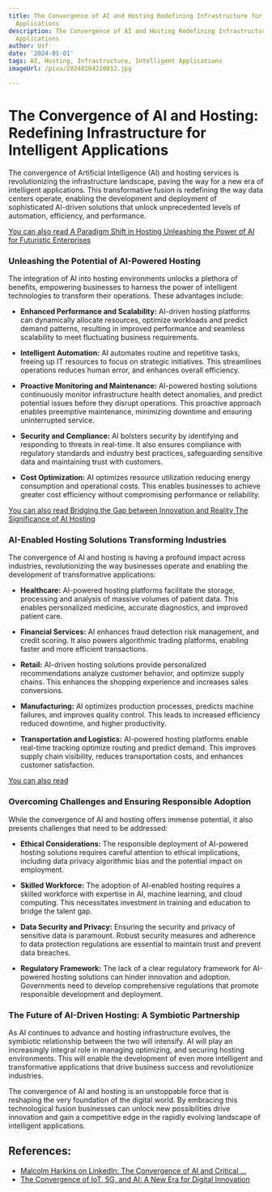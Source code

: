 ```yaml
---
title: The Convergence of AI and Hosting Redefining Infrastructure for Intelligent
  Applications
description: The Convergence of AI and Hosting Redefining Infrastructure for Intelligent
  Applications
author: Usf
date: '2024-01-01'
tags: AI, Hosting, Infrastructure, Intelligent Applications
imageUrl: /pixa/20240104220812.jpg

---
```

# The Convergence of AI and Hosting: Redefining Infrastructure for Intelligent Applications

The convergence  of Artificial Intelligence (AI) and hosting services is revolutionizing the infrastructure landscape, paving the way for a new era of intelligent applications. This  transformative fusion is redefining the way data centers operate, enabling the development and deployment of sophisticated AI-driven solutions that unlock unprecedented levels  of automation, efficiency, and performance.

[You can also read A Paradigm Shift  in Hosting Unleashing  the Power  of AI for Futuristic  Enterprises](A%20Paradigm%20Shift%20in%20Hosting%20Unleashing%20the%20Power%20of%20AI%20for%20Futuristic%20Enterprises)


### Unleashing the Potential of AI-Powered Hosting

The integration of AI into hosting environments unlocks a plethora  of benefits, empowering businesses to harness the power of intelligent technologies to transform their operations. These advantages include:

* **Enhanced  Performance and Scalability:** AI-driven hosting  platforms can dynamically allocate resources, optimize  workloads and predict demand patterns, resulting in improved  performance and seamless scalability to  meet fluctuating  business requirements.

*  **Intelligent Automation:** AI automates routine and repetitive tasks, freeing up IT resources to focus on  strategic  initiatives. This streamlines operations reduces human error, and enhances overall efficiency.

* **Proactive Monitoring and Maintenance:** AI-powered hosting solutions continuously monitor infrastructure health detect anomalies, and predict potential issues before  they disrupt operations. This proactive approach enables preemptive maintenance, minimizing downtime and ensuring uninterrupted service.

* **Security and Compliance:** AI bolsters security by  identifying and responding to threats in real-time. It also ensures compliance with regulatory standards  and industry best practices, safeguarding  sensitive data and maintaining  trust with customers.

* **Cost Optimization:** AI  optimizes resource utilization reducing energy consumption and  operational costs. This  enables businesses to achieve greater cost  efficiency without compromising performance or reliability.

[You can also read  Bridging the Gap between Innovation and Reality The Significance of AI Hosting](Bridging%20the%20Gap%20between%20Innovation%20and%20Reality%20The%20Significance%20of%20AI%20Hosting)


### AI-Enabled Hosting  Solutions Transforming Industries

The convergence of AI  and hosting is having a profound  impact  across industries, revolutionizing the way businesses operate  and enabling the development of transformative applications:

* **Healthcare:**  AI-powered hosting platforms facilitate the storage, processing and analysis of massive volumes of patient  data. This enables personalized medicine, accurate diagnostics,  and improved patient care.

* **Financial Services:**  AI enhances fraud detection risk management, and credit scoring. It also powers algorithmic trading platforms, enabling faster and more efficient transactions.

* **Retail:** AI-driven hosting solutions  provide personalized recommendations analyze customer behavior, and optimize supply chains.  This  enhances the shopping experience  and increases sales conversions.

*  **Manufacturing:** AI optimizes production processes, predicts machine failures,  and improves quality control. This leads to increased efficiency reduced downtime, and higher productivity.

* **Transportation  and Logistics:** AI-powered hosting platforms enable  real-time tracking optimize routing and predict demand.  This improves supply  chain  visibility, reduces transportation costs, and enhances  customer satisfaction.

[You can also read ]()


### Overcoming Challenges and Ensuring Responsible Adoption

While the convergence of AI and  hosting offers immense potential, it also presents challenges that need to be addressed:

* **Ethical Considerations:** The  responsible deployment of  AI-powered hosting solutions requires  careful attention to  ethical implications, including data privacy algorithmic bias and the potential impact on employment.

* **Skilled Workforce:** The adoption of AI-enabled hosting requires a skilled workforce with  expertise in AI, machine learning, and cloud computing. This necessitates  investment in training and education  to bridge the talent gap.

* **Data Security and Privacy:** Ensuring the security and privacy of sensitive data is paramount. Robust security measures and adherence to data protection regulations are essential to maintain trust and prevent data breaches.

* **Regulatory Framework:** The lack of a clear regulatory framework for AI-powered hosting solutions can hinder innovation  and adoption. Governments need to develop  comprehensive regulations that promote responsible development and deployment.

### The Future  of AI-Driven Hosting: A Symbiotic Partnership

As AI continues to advance and hosting infrastructure evolves, the  symbiotic relationship between the two will intensify. AI will play an increasingly integral role in  managing optimizing, and securing hosting environments. This will enable the development of even more intelligent and transformative applications that  drive business success and  revolutionize industries.

The convergence  of AI and hosting is an unstoppable force that is  reshaping the very foundation of the digital world. By  embracing this technological fusion businesses can unlock new possibilities drive innovation and gain a  competitive edge in the rapidly evolving landscape of intelligent applications.

## References:
- [Malcolm Harkins on LinkedIn: The Convergence of AI and Critical ...](https://www.linkedin.com/posts/malcolmharkins_the-convergence-of-ai-and-critical-infrastructure-activity-7132424965353574400-4FwU)
- [The Convergence of IoT, 5G, and AI: A New Era for Digital Innovation](https://www.linkedin.com/pulse/convergence-iot-5g-ai-new-era-digital-innovation-alok-nayak-jjvac)
